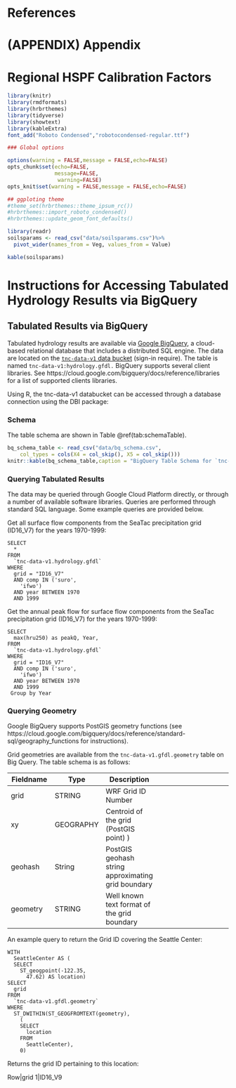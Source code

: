 # References     

<div id = "refs"></div>

# (APPENDIX) Appendix {-}
 
# Regional HSPF Calibration Factors

```r
library(knitr)
library(rmdformats)
library(hrbrthemes)
library(tidyverse)
library(showtext)
library(kableExtra)
font_add("Roboto Condensed","robotocondensed-regular.ttf")

### Global options

options(warning = FALSE,message = FALSE,echo=FALSE)
opts_chunk$set(echo=FALSE,
               message=FALSE,
                warning=FALSE)
opts_knit$set(warning = FALSE,message = FALSE,echo=FALSE)

## ggploting theme
#theme_set(hrbrthemes::theme_ipsum_rc())
#hrbrthemes::import_roboto_condensed()
#hrbrthemes::update_geom_font_defaults()
```


```r
library(readr)
soilsparams <- read_csv("data/soilsparams.csv")%>%
  pivot_wider(names_from = Veg, values_from = Value)

```
```r
kable(soilsparams)
```


# Instructions for Accessing Tabulated Hydrology Results via BigQuery    

## Tabulated Results via BigQuery  {-} 

Tabulated hydrology results are available via [Google BigQuery](https://cloud.google.com/bigquery), a cloud-based relational database that includes a distributed SQL engine. The data are located on the [`tnc-data-v1` data bucket](https://console.cloud.google.com/bigquery?project=tnc-data-v1) (sign-in require). The table is named `tnc-data-v1:hydrology.gfdl.` BigQuery supports several client libraries. See https://cloud.google.com/bigquery/docs/reference/libraries for a list of supported clients libraries. 

Using R, the tnc-data-v1 databucket can be accessed through a database connection using the DBI package: 

### Schema  {-} 

The table schema are shown in Table \@ref(tab:schemaTable).

```r
bq_schema_table <- read_csv("data/bq_schema.csv", 
    col_types = cols(X4 = col_skip(), X5 = col_skip()))
knitr::kable(bq_schema_table,caption = "BigQuery Table Schema for `tnc-data-v1:hydrology.gfdl.`")


```

	

### Querying Tabulated Results  {-} 

The data may be queried through Google Cloud Platform directly, or through a number of available software libraries. Queries are performed through standard SQL language. Some example queries are provided below. 

Get all surface flow components from the SeaTac precipitation grid (ID16_V7) for the years 1970-1999:   


```
SELECT
  *
FROM
  `tnc-data-v1.hydrology.gfdl`
WHERE
  grid = "ID16_V7"
  AND comp IN ('suro',
    'ifwo')
  AND year BETWEEN 1970
  AND 1999
```

Get the annual peak flow for surface flow components from the SeaTac precipitation grid (ID16_V7) for the years 1970-1999:   

```
SELECT
  max(hru250) as peakQ, Year, 
FROM
  `tnc-data-v1.hydrology.gfdl`
WHERE
  grid = "ID16_V7"
  AND comp IN ('suro',
    'ifwo')
  AND year BETWEEN 1970
  AND 1999
 Group by Year
```

### Querying Geometry  {-} 

Google BigQuery supports PostGIS geometry functions (see https://cloud.google.com/bigquery/docs/reference/standard-sql/geography_functions for instructions). 

Grid geometries are available from the `tnc-data-v1.gfdl.geometry` table on Big Query. The table schema is as follows: 

| Fieldname  |  Type  | Description 
|---|---|---|---|---|
grid| STRING	| WRF Grid ID Number  |
xy| GEOGRAPHY| Centroid of the grid (PostGIS point) )  |	
geohash| String|  PostGIS geohash string approximating grid boundary|	
geometry | STRING	| Well known text format of the grid boundary |

An example query to return the Grid ID covering the Seattle Center: 
```
WITH
  SeattleCenter AS (
  SELECT
    ST_geogpoint(-122.35,
      47.62) AS location)
SELECT
  grid
FROM
  `tnc-data-v1.gfdl.geometry`
WHERE
  ST_DWITHIN(ST_GEOGFROMTEXT(geometry),
    (
    SELECT
      location
    FROM
      SeattleCenter),
    0)
```
Returns the grid ID pertaining to this location: 


Row|grid
1|ID16_V9






<!-- Citations

end chapter
--->

